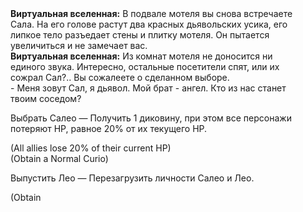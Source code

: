 {{Диалог Начало}}
:'''Виртуальная вселенная:''' В подвале мотеля вы снова встречаете Сала. На его голове растут два красных дьявольских усика, его липкое тело разъедает стены и плитку мотеля. Он пытается увеличиться и не замечает вас.
:'''Виртуальная вселенная:''' Из комнат мотеля не доносится ни единого звука. Интересно, остальные посетители спят, или их сожрал Сал?.. Вы сожалеете о сделанном выборе.
:- Меня зовут Сал, я дьявол. Мой брат - ангел. Кто из нас станет твоим соседом?
:{{Диалог|Звезда}} Выбрать Салео &mdash; Получить 1 диковину, при этом все персонажи потеряют НР, равное 20% от их текущего НР.
:;(All allies lose 20% of their current HP)
:;(Obtain a Normal Curio)
:{{Диалог|Звезда}} Выпустить Лео &mdash; Перезагрузить личности Салео и Лео.
:;(Obtain {{Предмет|Космические фрагменты|20|x=100}}
{{Диалог Конец}}